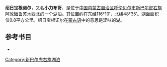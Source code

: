 '''绍日宝根诺尔'''，又名'''小力布哥'''，是位于[[中国|中国]][[内蒙古自治区|内蒙古自治区]][[呼伦贝尔市|呼伦贝尔市]][[新巴尔虎右旗|新巴尔虎右旗]][[阿敦础鲁苏木|阿敦础鲁苏木]]西北的一个湖泊。其位置约在[[东经|东经]]116°10′，[[北纬|北纬]]48°35′。湖面面积仅0.8平方公里。绍日宝根诺尔在[[蒙古语|蒙古语]]中的意思是涩味的湖。
== 参考书目 ==
*{{cite book|author=牧寒 |title=《内蒙古湖泊》 |year=2003 |publisher=内蒙古人民出版社 |isbn=9787204039883  }}
{{模板:呼伦贝尔市湖泊}}
{{内蒙古小作品}}

[[Category:新巴尔虎右旗湖泊|Category:新巴尔虎右旗湖泊]]